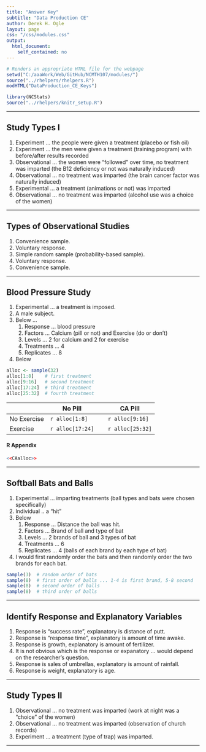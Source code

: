 ```yaml
---
title: "Answer Key"
subtitle: "Data Production CE"
author: Derek H. Ogle
layout: page
css: "/css/modules.css"
output:
  html_document:
    self_contained: no
---
```


```r
# Renders an appropriate HTML file for the webpage
setwd("C:/aaaWork/Web/GitHub/NCMTH107/modules/")
source("../rhelpers/rhelpers.R")
modHTML("DataProduction_CE_Keys")
```

```r
library(NCStats)
source("../rhelpers/knitr_setup.R")
```

----

## Study Types I
1. Experiment ... the people were given a treatment (placebo or fish oil)
1. Experiment ... the men were given a treatment (training program) with before/after results recorded
1. Observational ... the women were "followed" over time, no treatment was imparted (the B12 deficiency or not was naturally induced)
1. Observational ... no treatment was imparted (the brain cancer factor was naturally induced)
1. Experimental ... a treatment (animations or not) was imparted
1. Observational ... no treatment was imparted (alcohol use was a choice of the women)

----

## Types of Observational Studies
1. Convenience sample.
1. Voluntary response.
1. Simple random sample (probability-based sample).
1. Voluntary response.
1. Convenience sample.

----

## Blood Pressure Study
1. Experimental ... a treatment is imposed.
1. A male subject.
1. Below ...
    1. Response ... blood pressure
    1. Factors ... Calcium (pill or not) and Exercise (do or don't)
    1. Levels ... 2 for calcium and 2 for exercise
    1. Treatments ... 4
    1. Replicates ... 8
1. Below
```r
alloc <- sample(32)
alloc[1:8]    # first treatment
alloc[9:16]   # second treatment
alloc[17:24]  # third treatment
alloc[25:32]  # fourth treatment
```

|             | No Pill | | CA Pill |
|-------------|---------|-|---------|
| No Exercise | `r alloc[1:8]` | &nbsp; | `r alloc[9:16]` |
| Exercise    | `r alloc[17:24]` | &nbsp; | `r alloc[25:32]` |

#### R Appendix
```r
<<CAalloc>>
```
----

## Softball Bats and Balls
1. Experimental ... imparting treatments (ball types and bats were chosen specifically)
1. Individual .. a "hit"
1. Below
    1. Response ... Distance the ball was hit.
    1. Factors ... Brand of ball and type of bat
    1. Levels ... 2 brands of ball and 3 types of bat
    1. Treatments ... 6
    1. Replicates ... 4 (balls of each brand by each type of bat)
1. I would first randomly order the bats and then randomly order the two brands for each bat.
```r
sample(3)  # random order of bats
sample(8)  # first order of balls ... 1-4 is first brand, 5-8 second
sample(8)  # second order of balls
sample(8)  # third order of balls
```

----

## Identify Response and Explanatory Variables
1. Response is "success rate", explanatory is distance of putt.
1. Response is "response time", explanatory is amount of time awake.
1. Response is growth, explanatory is amount of fertilizer.
1. It is not obvious which is the response or expanatory ... would depend on the researcher's question.
1. Response is sales of umbrellas, explanatory is amount of rainfall.
1. Response is weight, explanatory is age.

----

## Study Types II
1. Observational ... no treatment was imparted (work at night was a "choice" of the women)
1. Observational ... no treatment was imparted (observation of church records)
1. Experiment ... a treatment (type of trap) was imparted.

----
